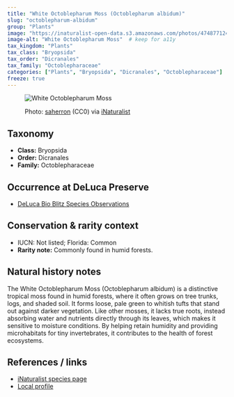 ```yaml
---
title: "White Octoblepharum Moss (Octoblepharum albidum)"
slug: "octoblepharum-albidum"
group: "Plants"
image: "https://inaturalist-open-data.s3.amazonaws.com/photos/474877124/medium.jpg"        # keep for thumbnails
image-alt: "White Octoblepharum Moss"  # keep for a11y
tax_kingdom: "Plants"
tax_class: "Bryopsida"
tax_order: "Dicranales"
tax_family: "Octoblepharaceae"
categories: ["Plants", "Bryopsida", "Dicranales", "Octoblepharaceae"]   # these drive the chips + filtering
freeze: true
---
```


<figure class="species-figure">

<img src="https://inaturalist-open-data.s3.amazonaws.com/photos/474877124/medium.jpg" alt="White Octoblepharum Moss" class="species-photo"/>

<figcaption class="photo-credit">

Photo: <a href="https://www.inaturalist.org/people/saherron">saherron</a> (CC0) via <a href="https://www.inaturalist.org/observations/264446516">iNaturalist</a>

</figcaption>

</figure>

## Taxonomy

-   **Class:** Bryopsida
-   **Order:** Dicranales
-   **Family:** Octoblepharaceae

## Occurrence at DeLuca Preserve

-   [DeLuca Bio Blitz Species Observations](https://www.inaturalist.org/observations?project_id=191727&subview=table&taxon_id=165771)

## Conservation & rarity context

-   IUCN: Not listed; Florida: Common 
-   **Rarity note:** Commonly found in humid forests.

## Natural history notes

The White Octoblepharum Moss (Octoblepharum albidum) is a distinctive tropical moss found in humid forests, where it often grows on tree trunks, logs, and shaded soil. It forms loose, pale green to whitish tufts that stand out against darker vegetation. Like other mosses, it lacks true roots, instead absorbing water and nutrients directly through its leaves, which makes it sensitive to moisture conditions. By helping retain humidity and providing microhabitats for tiny invertebrates, it contributes to the health of forest ecosystems.

## References / links

-   [iNaturalist species page](https://www.inaturalist.org/taxa/165771-Octoblepharum-albidum)
-   [Local profile](https://explorer.natureserve.org/Taxon/ELEMENT_GLOBAL.2.124475/Octoblepharum_albidum)
